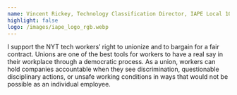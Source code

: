 ```yaml
---
name: Vincent Rickey, Technology Classification Director, IAPE Local 1096 TNG CWA
highlight: false
logo: /images/iape_logo_rgb.webp
---
```

I support the NYT tech workers’ right to unionize and to bargain for a fair contract. Unions are one of the best tools for workers to have a real say in their workplace through a democratic process. As a union, workers can hold companies accountable when they see discrimination, questionable disciplinary actions, or unsafe working conditions in ways that would not be possible as an individual employee.
